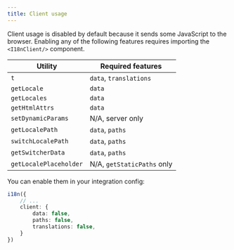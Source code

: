```yaml
---
title: Client usage
---
```


Client usage is disabled by default because it sends some JavaScript to the browser.
Enabling any of the following features requires importing the `<I18nClient/>` component.

| Utility                | Required features          |
|------------------------|----------------------------|
| `t`                    | `data`, `translations`     |
| `getLocale`            | `data`                     |
| `getLocales`           | `data`                     |
| `getHtmlAttrs`         | `data`                     |
| `setDynamicParams`     | N/A, server only           |
| `getLocalePath`        | `data`, `paths`            |
| `switchLocalePath`     | `data`, `paths`            |
| `getSwitcherData`      | `data`, `paths`            |
| `getLocalePlaceholder` | N/A, `getStaticPaths` only |

You can enable them in your integration config:

```ts title="astro.config.mjs"
i18n({
    // ...
    client: {
        data: false,
        paths: false,
        translations: false,
    }
})
```